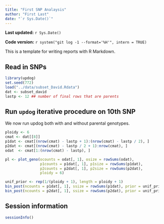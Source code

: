```yaml
---
title: "First SNP Analaysis"
author: "First Last"
date: "`r Sys.Date()`"
---
```


**Last updated:** `r Sys.Date()`

**Code version:** `r system("git log -1 --format='%H'", intern = TRUE)`


This is a template for writing reports with R Markdown.

## Read in SNPs

```r
library(updog)
set.seed(772)
load("../data/subset_David.Rdata")
dat <- subset_david
lastp <- 12 ## number of final rows that are parents
```

## Run `updog` iterative procedure on 10th SNP

We now run updog both with and without parental genotypes.
```r
ploidy <- 6
cmat <- dat[[8]]
p1dat <- cmat[(nrow(cmat) - lastp + 1):(nrow(cmat) - lastp / 2), ]
p2dat <- cmat[(nrow(cmat) - lastp / 2 + 1):nrow(cmat), ]
odat  <- cmat[1:(nrow(cmat) - lastp), ]

pl <- plot_geno(ocounts = odat[, 1], osize = rowSums(odat),
                p1counts = p1dat[, 1], p1size = rowSums(p1dat),
                p2counts = p2dat[, 1], p2size = rowSums(p2dat),
                ploidy = 6)

unif_prior <- rep(1/(ploidy + 1), length = ploidy + 1)
bin_post(ncounts = p1dat[, 1], ssize = rowSums(p1dat), prior = unif_prior)
bin_post(ncounts = p2dat[, 1], ssize = rowSums(p2dat), prior = unif_prior)

```



## Session information

```r
sessionInfo()
```
